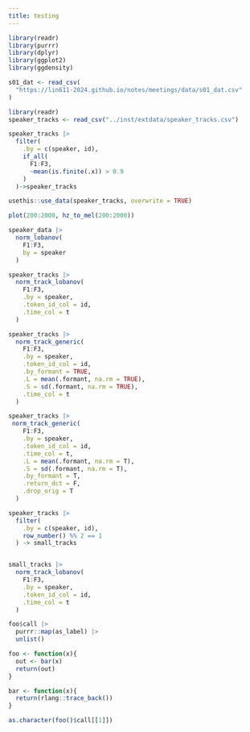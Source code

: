 ```yaml
---
title: testing
---
```


```r
library(readr)
library(purrr)
library(dplyr)
library(ggplot2)
library(ggdensity)

s01_dat <- read_csv(
  "https://lin611-2024.github.io/notes/meetings/data/s01_dat.csv"
) 
```

```r
library(readr)
speaker_tracks <- read_csv("../inst/extdata/speaker_tracks.csv")
```
```r
speaker_tracks |> 
  filter(
    .by = c(speaker, id),
    if_all(
      F1:F3,
      ~mean(is.finite(.x)) > 0.9
    )
  )->speaker_tracks
```

```r
usethis::use_data(speaker_tracks, overwrite = TRUE)
```


```r
plot(200:2000, hz_to_mel(200:2000))
```

```r
speaker_data |> 
  norm_lobanov(
    F1:F3,
    by = speaker
  ) 
```


```r
speaker_tracks |> 
  norm_track_lobanov(
    F1:F3,
    .by = speaker,
    .token_id_col = id,
    .time_col = t
  )
```
```r
speaker_tracks |>
  norm_track_generic(
    F1:F3,
    .by = speaker,
    .token_id_col = id,
    .by_formant = TRUE,
    .L = mean(.formant, na.rm = TRUE),
    .S = sd(.formant, na.rm = TRUE),
    .time_col = t
  )

speaker_tracks |> 
 norm_track_generic(
    F1:F3,
    .by = speaker,
    .token_id_col = id,
    .time_col = t,
    .L = mean(.formant, na.rm = T),
    .S = sd(.formant, na.rm = T),
    .by_formant = T,
    .return_dct = F,
    .drop_orig = T
  ) 
```
```r
speaker_tracks |> 
  filter(
    .by = c(speaker, id),
    row_number() %% 2 == 1
  ) -> small_tracks


small_tracks |> 
  norm_track_lobanov(
    F1:F3,
    .by = speaker,
    .token_id_col = id,
    .time_col = t
  )
```
```r
foo$call |> 
  purrr::map(as_label) |> 
  unlist()
```

```r
foo <- function(x){
  out <- bar(x)
  return(out)
}

bar <- function(x){
  return(rlang::trace_back())
}
```

```r
as.character(foo()$call[[1]])
```



